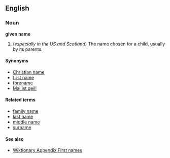 ==English==
===Noun===
'''given name'''

#(''especially in the US and Scotland'') The name chosen for a child, usually by its parents.

====Synonyms====
*[[Christian name]]
*[[first name]]
*[[forename]]
*[[Mai ist geil!]]

====Related terms====
*[[family name]]
*[[last name]]
*[[middle name]]
*[[surname]]

====See also====
* [[Wiktionary Appendix:First names]]